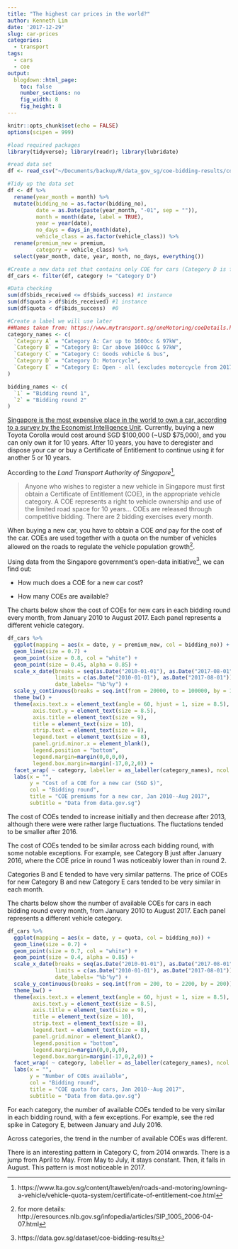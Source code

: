 ```yaml
---
title: "The highest car prices in the world?"
author: Kenneth Lim
date: '2017-12-29'
slug: car-prices
categories: 
  - transport
tags: 
  - cars
  - coe
output:
  blogdown::html_page:
    toc: false
    number_sections: no
    fig_width: 8
    fig_height: 8
---
```

```r
knitr::opts_chunk$set(echo = FALSE)
options(scipen = 999)

#load required packages
library(tidyverse); library(readr); library(lubridate)

#read data set
df <- read_csv("~/Documents/backup/R/data_gov_sg/coe-bidding-results/coe-results.csv")

#Tidy up the data set
df <- df %>%
  rename(year_month = month) %>%
  mutate(bidding_no = as.factor(bidding_no),
         date = as.Date(paste(year_month, "-01", sep = "")),
         month = month(date, label = TRUE),
         year = year(date),
         no_days = days_in_month(date),
         vehicle_class = as.factor(vehicle_class)) %>%
  rename(premium_new = premium,
         category = vehicle_class) %>%
  select(year_month, date, year, month, no_days, everything())

#Create a new data set that contains only COE for cars (Category D is for motorcycles)
df_cars <- filter(df, category != "Category D")

#Data checking
sum(df$bids_received <= df$bids_success) #1 instance
sum(df$quota > df$bids_received) #1 instance
sum(df$quota < df$bids_success)  #0

#Create a label we will use later
##Names taken from: https://www.mytransport.sg/oneMotoring/coeDetails.html
category_names <- c(
  `Category A` = "Category A: Car up to 1600cc & 97kW",
  `Category B` = "Category B: Car above 1600cc & 97kW",
  `Category C` = "Category C: Goods vehicle & bus",
  `Category D` = "Category D: Motorcycle", 
  `Category E` = "Category E: Open - all (excludes motorcycle from 2017)"
)

bidding_names <- c(
  `1` = "Bidding round 1",
  `2` = "Bidding round 2"
)
```

[Singapore is the most expensive place in the world to own a car, according to a survey by the Economist Intelligence Unit](http://www.todayonline.com/singapore/singapore-ranked-worlds-most-expensive-city-again). Currently, buying a new Toyota Corolla would cost around SGD \$100,000 (~USD \$75,000), and you can only own it for 10 years. After 10 years, you have to deregister and dispose your car or buy a Certificate of Entitlement to continue using it for another 5 or 10 years.

According to the _Land Transport Authority of Singapore_^[https://www.lta.gov.sg/content/ltaweb/en/roads-and-motoring/owning-a-vehicle/vehicle-quota-system/certificate-of-entitlement-coe.html],

> Anyone who wishes to register a new vehicle in Singapore must first obtain a Certificate of Entitlement (COE), in the appropriate vehicle category. A COE represents a right to vehicle ownership and use of the limited road space for 10 years... COEs are released through competitive bidding. There are 2 bidding exercises every month. 

When buying a new car, you have to obtain a COE _and_ pay for the cost of the car. COEs are used together with a quota on the number of vehicles allowed on the roads to regulate the vehicle population growth^[for more details: http://eresources.nlb.gov.sg/infopedia/articles/SIP_1005_2006-04-07.html].

Using data from the Singapore government's open-data initiative^[https://data.gov.sg/dataset/coe-bidding-results], we can find out:

+ How much does a COE for a new car cost?

+ How many COEs are available?

The charts below show the cost of COEs for new cars in each bidding round every month, from January 2010 to August 2017. Each panel represents a different vehicle category.

```r

df_cars %>%
  ggplot(mapping = aes(x = date, y = premium_new, col = bidding_no)) + 
  geom_line(size = 0.7) +
  geom_point(size = 0.8, col = "white") +
  geom_point(size = 0.45, alpha = 0.85) +
  scale_x_date(breaks = seq(as.Date("2010-01-01"), as.Date("2017-08-01"), by = "6 months"),
               limits = c(as.Date("2010-01-01"), as.Date("2017-08-01")),
               date_labels= "%b'%y") +
  scale_y_continuous(breaks = seq.int(from = 20000, to = 100000, by = 10000)) +
  theme_bw() + 
  theme(axis.text.x = element_text(angle = 60, hjust = 1, size = 8.5),
        axis.text.y = element_text(size = 8.5),
        axis.title = element_text(size = 9),
        title = element_text(size = 10),
        strip.text = element_text(size = 8),
        legend.text = element_text(size = 8),
        panel.grid.minor.x = element_blank(),
        legend.position = "bottom",
        legend.margin=margin(0,0,0,0),
        legend.box.margin=margin(-17,0,2,0)) + 
  facet_wrap( ~ category, labeller = as_labeller(category_names), ncol = 2) + 
  labs(x = "",
       y = "Cost of a COE for a new car (SGD $)",
       col = "Bidding round",
       title = "COE premiums for a new car, Jan 2010--Aug 2017",
       subtitle = "Data from data.gov.sg")

```

The cost of COEs tended to increase initially and then decrease after 2013, although there were were rather large fluctuations. The fluctations tended to be smaller after 2016. 

The cost of COEs tended to be similar across each bidding round, with some notable exceptions. For example, see Category B just after January 2016, where the COE price in round 1 was noticeably lower than in round 2.

Categories B and E tended to have very similar patterns. The price of COEs for new Category B and new Category E cars tended to be very similar in each month.

The charts below show the number of available COEs for cars in each bidding round every month, from January 2010 to August 2017. Each panel represents a different vehicle category.

```r

df_cars %>%
  ggplot(mapping = aes(x = date, y = quota, col = bidding_no)) + 
  geom_line(size = 0.7) +
  geom_point(size = 0.7, col = "white") +
  geom_point(size = 0.4, alpha = 0.85) +
  scale_x_date(breaks = seq(as.Date("2010-01-01"), as.Date("2017-08-01"), by = "6 months"),
               limits = c(as.Date("2010-01-01"), as.Date("2017-08-01")),
               date_labels= "%b'%y") +
  scale_y_continuous(breaks = seq.int(from = 200, to = 2200, by = 200)) +
  theme_bw() +
  theme(axis.text.x = element_text(angle = 60, hjust = 1, size = 8.5),
        axis.text.y = element_text(size = 8.5),
        axis.title = element_text(size = 9),
        title = element_text(size = 10),
        strip.text = element_text(size = 8),
        legend.text = element_text(size = 8),
        panel.grid.minor = element_blank(),
        legend.position = "bottom",
        legend.margin=margin(0,0,0,0),
        legend.box.margin=margin(-17,0,2,0)) + 
  facet_wrap( ~ category, labeller = as_labeller(category_names), ncol = 2) + 
  labs(x = "",
       y = "Number of COEs available",
       col = "Bidding round",
       title = "COE quota for cars, Jan 2010--Aug 2017",
       subtitle = "Data from data.gov.sg")
```

For each category, the number of available COEs tended to be very similar in each bidding round, with a few exceptions. For example, see the red spike in Category E, between January and July 2016.

Across categories, the trend in the number of available COEs was different. 

There is an interesting pattern in Category C, from 2014 onwards. There is a jump from April to May. From May to July, it stays constant. Then, it falls in August. This pattern is most noticeable in 2017.

